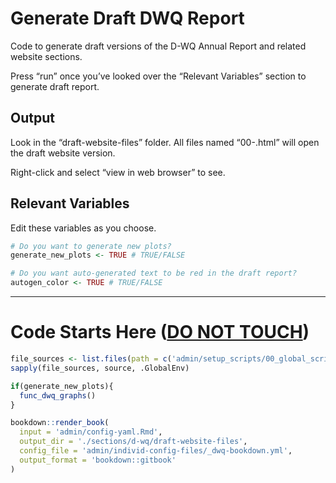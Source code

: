 # Generate Draft DWQ Report

Code to generate draft versions of the D-WQ Annual Report and related website sections.

Press "run" once you've looked over the "Relevant Variables" section to generate draft report.

## Output

Look in the "draft-website-files" folder. All files named "00-<RMD FILE NAME>.html" will open the draft website version.

Right-click and select "view in web browser" to see.

## Relevant Variables

Edit these variables as you choose.

```r
# Do you want to generate new plots?
generate_new_plots <- TRUE # TRUE/FALSE

# Do you want auto-generated text to be red in the draft report?
autogen_color <- TRUE # TRUE/FALSE
```

------------------------------------------------------------------------

# Code Starts Here ([**DO NOT TOUCH**]{.underline})

```r
file_sources <- list.files(path = c('admin/setup_scripts/00_global_scripts','admin/setup_scripts/01_dwq_scripts'), pattern = '.R$', full.names=TRUE, recursive = TRUE)
sapply(file_sources, source, .GlobalEnv)

if(generate_new_plots){
  func_dwq_graphs()
}

bookdown::render_book(
  input = 'admin/config-yaml.Rmd',
  output_dir = './sections/d-wq/draft-website-files',
  config_file = 'admin/individ-config-files/_dwq-bookdown.yml',
  output_format = 'bookdown::gitbook'
)
```
